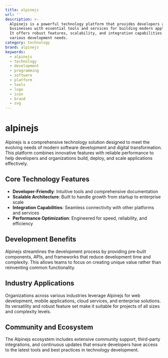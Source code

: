 ```yaml
---
title: alpinejs
url: ''
description: >-
  Alpinejs is a powerful technology platform that provides developers and
  businesses with essential tools and services for building modern applications.
  It offers robust features, scalability, and integration capabilities for
  various development needs.
category: technology
brand: alpinejs
keywords:
  - alpinejs
  - technology
  - development
  - programming
  - software
  - platform
  - tools
  - logo
  - icon
  - brand
  - svg
---
```


# alpinejs

Alpinejs is a comprehensive technology solution designed to meet the evolving needs of modern software development and digital transformation. This platform combines innovative features with reliable performance to help developers and organizations build, deploy, and scale applications effectively.

## Core Technology Features

- **Developer-Friendly**: Intuitive tools and comprehensive documentation
- **Scalable Architecture**: Built to handle growth from startup to enterprise scale
- **Integration Capabilities**: Seamless connectivity with other platforms and services
- **Performance Optimization**: Engineered for speed, reliability, and efficiency

## Development Benefits

Alpinejs streamlines the development process by providing pre-built components, APIs, and frameworks that reduce development time and complexity. This allows teams to focus on creating unique value rather than reinventing common functionality.

## Industry Applications

Organizations across various industries leverage Alpinejs for web development, mobile applications, cloud services, and enterprise solutions. Its versatility and robust feature set make it suitable for projects of all sizes and complexity levels.

## Community and Ecosystem

The Alpinejs ecosystem includes extensive community support, third-party integrations, and continuous updates that ensure developers have access to the latest tools and best practices in technology development.
